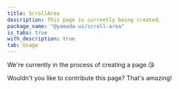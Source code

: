 ```yaml
---
title: ScrollArea
description: This page is currently being created.
package_name: "@yamada-ui/scroll-area"
is_tabs: true
with_description: true
tab: Usage
---
```


We're currently in the process of creating a page.😘

Wouldn't you like to contribute this page? That's amazing!
